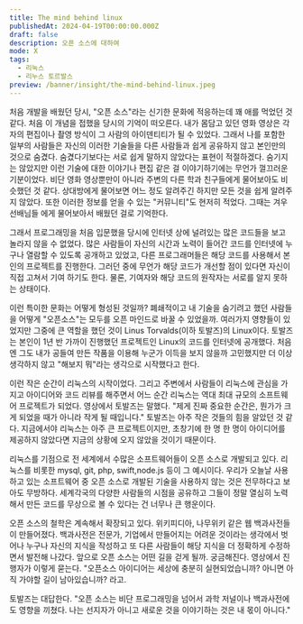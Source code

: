 ```yaml
---
title: The mind behind linux
publishedAt: 2024-04-19T00:00:00.000Z
draft: false
description: 오픈 소스에 대하여
mode: X
tags:
  - 리눅스
  - 리누스 토르발스
preview: /banner/insight/the-mind-behind-linux.jpeg
---
```


<Youtube id="o8NPllzkFhE?si=oI77nTwhXLf20e9i" />

처음 개발을 배웠던 당시, "오픈 소스"라는 신기한 문화에 적응하는데 꽤 애를 먹었던 것 같다. 처음 이 개념을 접했을 당시의 기억이 떠오른다. 내가 몸담고 있던 영화 영상은 각자의 편집이나 촬영 방식이 그 사람의 아이덴티티가 될 수 있었다.
그래서 나를 포함한 일부의 사람들은 자신의 이러한 기술들을 다른 사람들과 쉽게 공유하지 않고 본인만의 것으로 숨겼다. 숨겼다기보다는 서로 쉽게 말하지 않았다는 표현이 적절하겠다.
숨기지는 않았지만 이런 기술에 대한 이야기나 편집 같은 걸 이야기하기에는 무언가 껄끄러운 기분이었다. 비단 영화 영상뿐만이 아니라 주변의 다른 학과 친구들에게 물어보아도 비슷했던 것 같다. 상대방에게 물어보면 어느 정도 알려주긴 하지만 모든 것을 쉽게 알려주지 않았다. 또한 이러한 정보를 얻을 수 있는 "커뮤니티"도 현저히 적었다. 그때는 겨우 선배님들 에게 물어보아서 배웠던 걸로 기억한다.

그래서 프로그래밍을 처음 입문했을 당시에 인터넷 상에 널려있는 많은 코드들을 보고 놀라지 않을 수 없었다. 많은 사람들이 자신의 시간과 노력이 들어간 코드를 인터넷에 누구나 열람할 수 있도록 공개하고 있었고, 다른 프로그래머들은 해당 코드를 사용해서
본인의 프로젝트를 진행한다. 그러던 중에 무언가 해당 코드가 개선할 점이 있다면 자신이 직접 고쳐서 기여 하기도 한다. 물론, 기여자와 해당 코드의 원작자는 서로를 알지 못하는 상태이다.

이런 특이한 문화는 어떻게 형성된 것일까? 폐쇄적이고 내 기술을 숨기려고 했던 사람들을 어떻게 "오픈소스"는 모두를 오픈 마인드로 바꿀 수 있었을까. 여러가지 영향들이 있었지만 그중에 큰 역할을 했던 것이 Linus Torvalds(이하 토발즈)의 Linux이다. 토발즈는 본인이 1년 반 가까이 진행했던 프로젝트인 Linux의 코드를 인터넷에 공개했다. 처음엔 그도 내가 공들여 만든 작품을 이용해 누군가 이득을 보지 않을까 고민했지만 더 이상 생각하지 않고 "해보지 뭐"라는 생각으로 시작했다고 한다.

이런 작은 순간이 리눅스의 시작이었다. 그리고 주변에서 사람들이 리눅스에 관심을 가지고 아이디어와 코드 리뷰를 해주면서 어느 순간 리눅스는 역대 최대 규모의 소프트웨어 프로젝트가 되었다. 영상에서 토발즈는 말했다. "제게 진짜 중요한 순간은, 뭔가가 크게 되었을 때가 아니라 작게 될 때입니다." 토발즈는 아주 작은 것들의 힘을 알았던 것 같다. 지금에서야 리눅스는 아주 큰 프로젝트이지만, 초창기에 한 명 한 명이 아이디어를 제공하지 않았다면 지금의 상황에 오지 않았을 것이기 때문이다.

리눅스를 기점으로 전 세계에서 수많은 소프트웨어들이 오픈 소스로 개발되고 있다. 리눅스를 비롯한 mysql, git, php, swift,node.js 등이 그 예시이다. 우리가 오늘날 사용하고 있는 소프트웨어 중 오픈 소스로 개발된 기술을 사용하지 않는 것은 전무하다고 보아도 무방하다. 세계각국의 다양한 사람들의 시점을 공유하고 그들이 정말 열심히 노력해서 만든 코드를 무상으로 볼 수 있다는 건 너무나 큰 행운이다.

오픈 소스의 철학은 계속해서 확장되고 있다. 위키피디아, 나무위키 같은 웹 백과사전들이 만들어졌다. 백과사전은 전문가, 기업에서 만들어지는 어려운 것이라는 생각에서 벗어나 누구나 자신의 지식을 작성하고 또 다른 사람들이 해당 지식을 더 정확하게 수정하면서 발전해 나갔다. 앞으로 오픈 소스는 어떤 길을 걷게 될까. 궁금해진다. 영상에서 진행자가 이렇게 묻는다. "오픈소스 아이디어는 세상에 충분히 실현되었습니까? 아니면 아직 가야할 길이 남아있습니까? 라고.

토발즈는 대답한다. "오픈 소스는 비단 프로그래밍을 넘어서 과학 저널이나 백과사전에도 영향을 끼쳤다. 나는 선지자가 아니고 새로운 것을 이야기하는 것은 내 몫이 아니다."

